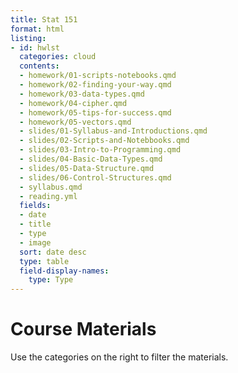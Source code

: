 ```yaml
---
title: Stat 151
format: html
listing:
- id: hwlst
  categories: cloud
  contents:
  - homework/01-scripts-notebooks.qmd
  - homework/02-finding-your-way.qmd
  - homework/03-data-types.qmd
  - homework/04-cipher.qmd
  - homework/05-tips-for-success.qmd
  - homework/05-vectors.qmd
  - slides/01-Syllabus-and-Introductions.qmd
  - slides/02-Scripts-and-Notebbooks.qmd
  - slides/03-Intro-to-Programming.qmd
  - slides/04-Basic-Data-Types.qmd
  - slides/05-Data-Structure.qmd
  - slides/06-Control-Structures.qmd
  - syllabus.qmd
  - reading.yml
  fields:
  - date
  - title
  - type
  - image
  sort: date desc
  type: table
  field-display-names:
    type: Type
---
```


# Course Materials
Use the categories on the right to filter the materials.

::: {#hwlst}
:::
